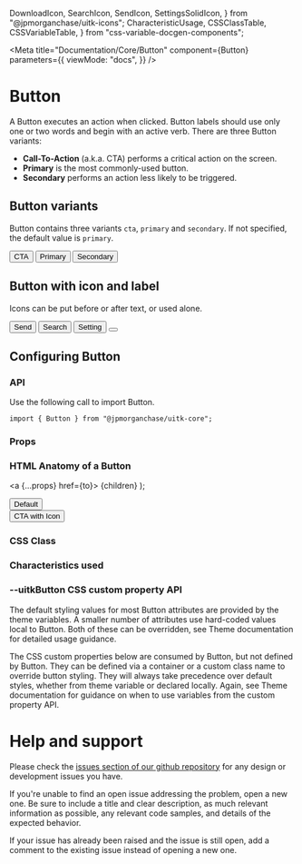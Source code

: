   DownloadIcon,
  SearchIcon,
  SendIcon,
  SettingsSolidIcon,
} from "@jpmorganchase/uitk-icons";
  CharacteristicUsage,
  CSSClassTable,
  CSSVariableTable,
} from "css-variable-docgen-components";

<Meta
  title="Documentation/Core/Button"
  component={Button}
  parameters={{
    viewMode: "docs",
  }}
/>

# Button

A Button executes an action when clicked. Button labels should use only one or two words and begin with an active verb. There are three Button variants:

- **Call-To-Action** (a.k.a. CTA) performs a critical action on the screen.
- **Primary** is the most commonly-used button.
- **Secondary** performs an action less likely to be triggered.

## Button variants

Button contains three variants `cta`, `primary` and `secondary`. If not specified, the default value is `primary`.

<Canvas>
  <Story name="Button Variants" decorators={[withFlexGap]}>
    <Button variant="cta">CTA</Button>
    <Button variant="primary">Primary</Button>
    <Button variant="secondary">Secondary</Button>
  </Story>
</Canvas>

## Button with icon and label

Icons can be put before or after text, or used alone.

<Canvas>
  <Story name="Button with icon and label" decorators={[withFlexGap]}>
    <Button variant="cta">
      Send <SendIcon />
    </Button>
    <Button variant="primary">
      <SearchIcon /> Search
    </Button>
    <Button variant="secondary">
      Setting <SettingsSolidIcon />
    </Button>
    <Button>
      <DownloadIcon />
    </Button>
  </Story>
</Canvas>

## Configuring Button

### API

Use the following call to import Button.

```
import { Button } from "@jpmorganchase/uitk-core";
```

### Props

<ArgsTable of={Button} />

### HTML Anatomy of a Button

  <a {...props} href={to}>
    {children}
  </a>
);

<Canvas>
  <ComponentAnatomy>
    <Button aria-label="Simple Button">Default</Button>
  </ComponentAnatomy>
  <br />
  <ComponentAnatomy>
    <Button variant="cta" aria-label="CTA with Icon">
      CTA with Icon <SendIcon />
    </Button>
  </ComponentAnatomy>
</Canvas>

### CSS Class

<CSSClassTable of={Button} />

### Characteristics used

<CharacteristicUsage of={Button} />

### --uitkButton CSS custom property API

The default styling values for most Button attributes are provided by the theme variables. A smaller number of attributes
use hard-coded values local to Button. Both of these can be overridden, see Theme documentation for detailed usage guidance.

The CSS custom properties below are consumed by Button, but not defined by Button. They can be defined via a container or
a custom class name to override button styling. They will always take precedence over default styles, whether from theme variable
or declared locally. Again, see Theme documentation for guidance on when to use variables from the custom property API.

<CSSVariableTable of={Button} />

# Help and support

Please check the [issues section of our github repository](https://github.com/jpmorganchase/uitk/issues) for any design or development issues you have.

If you're unable to find an open issue addressing the problem, open a new one. Be sure to include a title and clear description, as much relevant information as possible, any relevant code samples, and details of the expected behavior.

If your issue has already been raised and the issue is still open, add a comment to the existing issue instead of opening a new one.
